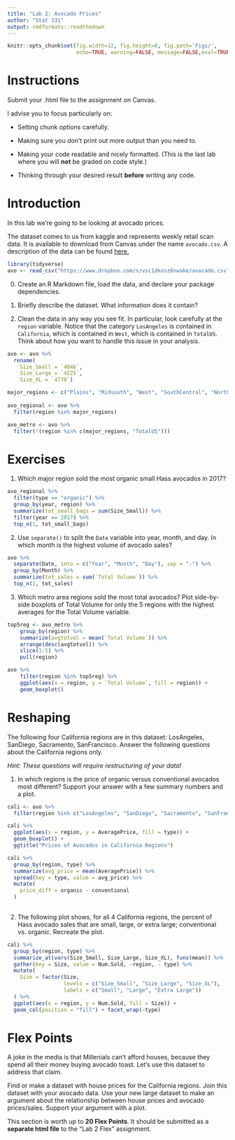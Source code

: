 ```yaml
---
title: "Lab 2: Avocado Prices"
author: "Stat 331"
output: rmdformats::readthedown
---
```


```r
knitr::opts_chunk$set(fig.width=12, fig.height=8, fig.path='Figs/',
                      echo=TRUE, warning=FALSE, message=FALSE,eval=TRUE, include = TRUE)
```


# Instructions

Submit your .html file to the assignment on Canvas.

I advise you to focus particularly on:

* Setting chunk options carefully.

* Making sure you don't print out more output than you need to.

* Making your code readable and nicely formatted.  (This is the last lab where you will **not** be graded on code style.)

* Thinking through your desired result **before** writing any code.

# Introduction

In this lab we're going to be looking at avocado prices. 

The dataset comes to us from kaggle and represents weekly retail scan data.  It is available to download from Canvas under the name `avocado.csv`.  A description of the data can be found [here.](https://www.kaggle.com/neuromusic/avocado-prices)

```r
library(tidyverse)
avo <- read_csv("https://www.dropbox.com/s/vsc1dkosz6nwake/avocado.csv?dl=1")
```

0) Create an R Markdown file, load the data, and declare your package dependencies. 

1) Briefly describe the dataset.  What information does it contain?

2) Clean the data in any way you see fit. In particular, look carefully at the `region` variable.  Notice that the category `LosAngeles` is contained in `California`, which is contained in `West`, which is contained in `TotalUS`.  Think about how you want to handle this issue in your analysis.


```r
avo <- avo %>%
  rename(
    Size_Small = `4046`,
    Size_Large = `4225`,
    Size_XL = `4770`)

major_regions <- c("Plains", "Midsouth", "West", "SouthCentral", "Northeast", "Southeast")
  
avo_regional <- avo %>%
  filter(region %in% major_regions)

avo_metro <- avo %>%
  filter(!(region %in% c(major_regions, "TotalUS")))
```




# Exercises


1) Which major region sold the most organic small Hass avocados in 2017? 

```r
avo_regional %>% 
  filter(type == "organic") %>%
  group_by(year, region) %>%
  summarize(tot_small_bags = sum(Size_Small)) %>%
  filter(year == 2017) %>%
  top_n(1, tot_small_bags)
```

2) Use `separate()` to split the `Date` variable into year, month, and day.  In which month is the highest volume of avocado sales?

```r
avo %>%
  separate(Date, into = c("Year", "Month", "Day"), sep = "-") %>%
  group_by(Month) %>%
  summarize(tot_sales = sum(`Total Volume`)) %>%
  top_n(1, tot_sales)
```


3) Which metro area regions sold the most total avocados?  Plot side-by-side boxplots of Total Volume for only the 5 regions with the highest averages for the Total Volume variable. 

```r
top5reg <- avo_metro %>%
    group_by(region) %>%
    summarize(avgtotvol = mean(`Total Volume`)) %>%
    arrange(desc(avgtotvol)) %>%
    slice(1:5) %>%
    pull(region)

avo %>%
    filter(region %in% top5reg) %>%
    ggplot(aes(x = region, y = `Total Volume`, fill = region)) +
    geom_boxplot()

```

# Reshaping

The following four California regions are in this dataset:  LosAngeles, SanDiego, Sacramento, SanFrancisco.  Answer the following questions about the California regions only.  

*Hint: These questions will require restructuring of your data!*

1) In which regions is the price of organic versus conventional avocados most different?  Support your answer with a few summary numbers and a plot.  

```r
cali <- avo %>% 
  filter(region %in% c("LosAngeles", "SanDiego", "Sacramento", "SanFrancisco"))

cali %>% 
  ggplot(aes(x = region, y = AveragePrice, fill = type)) + 
  geom_boxplot() +
  ggtitle("Prices of Avocados in California Regions")

cali %>% 
  group_by(region, type) %>%
  summarize(avg_price = mean(AveragePrice)) %>%
  spread(key = type, value = avg_price) %>%
  mutate(
    price_diff = organic - conventional
  )
  
```

2)  The following plot shows, for all 4 California regions, the percent of Hass avocado sales that are small, large, or extra large; conventional vs. organic.  Recreate the plot.


```r
cali %>% 
  group_by(region, type) %>%
  summarize_at(vars(Size_Small, Size_Large, Size_XL), funs(mean)) %>%
  gather(key = Size, value = Num.Sold, -region, - type) %>%
  mutate(
    Size = factor(Size, 
                  levels = c("Size_Small", "Size_Large", "Size_XL"),
                  labels = c("Small", "Large", "Extra Large"))
  ) %>%
  ggplot(aes(x = region, y = Num.Sold, fill = Size)) +
  geom_col(position = "fill") + facet_wrap(~type)


```



# Flex Points

A joke in the media is that Millenials can't afford houses, because they spend all their money buying avocado toast.  Let's use this dataset to address that claim.

Find or make a dataset with house prices for the California regions.  Join this dataset with your avocado data.  Use your new large dataset to make an argument about the relationship between house prices and avocado prices/sales.  Support your argument with a plot.

This section is worth up to **20 Flex Points**.  It should be submitted as a **separate html file** to the "Lab 2 Flex" assignment.

